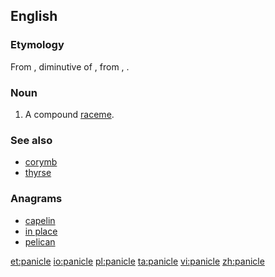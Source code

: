 ==English==
{{wikipedia}}
===Etymology===
From {{etyl|la|en}} {{term|panicula|lang=la}}, diminutive of {{term|panus||ear of millet, literally 'thread wound on a bobbin'|lang=la}}, from {{etyl|grc|en}} {{term|πῆνος||web|lang=grc}}, {{term|πηνίον||bobbin|lang=grc}}.

===Noun===
{{en-noun}}

# {{context|botany|lang=en}} A compound [[raceme]].

===See also===
* [[corymb]]
* [[thyrse]]

===Anagrams===
* [[capelin#English|capelin]]
* [[in place#English|in place]]
* [[pelican#English|pelican]]

[[et:panicle]]
[[io:panicle]]
[[pl:panicle]]
[[ta:panicle]]
[[vi:panicle]]
[[zh:panicle]]